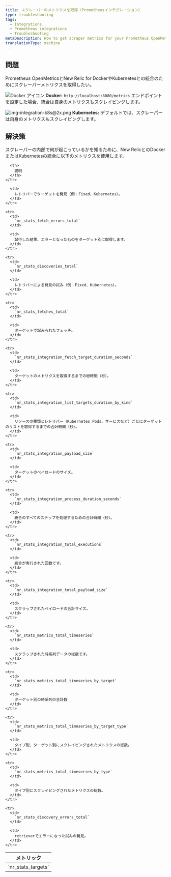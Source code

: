 ```yaml
---
title: スクレーパーのメトリクスを取得（Prometheusインテグレーション）
type: troubleshooting
tags:
  - Integrations
  - Prometheus integrations
  - Troubleshooting
metaDescription: How to get scraper metrics for your Prometheus OpenMetrics integration with New Relic for Docker or Kubernetes.
translationType: machine
---
```




## 問題

Prometheus OpenMetricsとNew Relic for DockerやKubernetesとの統合のためにスクレーパーメトリクスを取得したい。

<img title="Docker アイコン" alt="Docker アイコン" src={dockerLogoCrop}/> **Docker:** `http://localhost:8080/metrics` エンドポイントを設定した場合、統合は自身のメトリクスもスクレイピングします。

<img title="img-integration-k8s@2x.png" alt="img-integration-k8s@2x.png" src={imgIntegrationK8}/> **Kubernetes:** デフォルトでは、スクレーパーは自身のメトリクスもスクレイピングします。

## 解決策

スクレーパーの内部で何が起こっているかを知るために、New RelicとのDockerまたはKubernetesの統合に以下のメトリクスを使用します。

<table>
  <thead>
    <tr>
      <th>
        メトリック
      </th>

      <th>
        説明
      </th>
    </tr>
  </thead>

  <tbody>
    <tr>
      <td>
        `nr_stats_targets`
      </td>

      <td>
        レトリバーでターゲットを発見（例：Fixed、Kubernetes）。
      </td>
    </tr>

    <tr>
      <td>
        `nr_stats_fetch_errors_total`
      </td>

      <td>
        試行した結果、エラーとなったものをターゲット別に取得します。
      </td>
    </tr>

    <tr>
      <td>
        `nr_stats_discoveries_total`
      </td>

      <td>
        レトリバーによる発見の試み（例：Fixed、Kubernetes）。
      </td>
    </tr>

    <tr>
      <td>
        `nr_stats_fetches_total`
      </td>

      <td>
        ターゲットで試みられたフェッチ。
      </td>
    </tr>

    <tr>
      <td>
        `nr_stats_integration_fetch_target_duration_seconds`
      </td>

      <td>
        ターゲットのメトリクスを取得するまでの総時間（秒）。
      </td>
    </tr>

    <tr>
      <td>
        `nr_stats_integration_list_targets_duration_by_kind`
      </td>

      <td>
        リソースの種類とレトリバー（Kubernetes Pods、サービスなど）ごとにターゲットのリストを取得するまでの合計時間（秒）。
      </td>
    </tr>

    <tr>
      <td>
        `nr_stats_integration_payload_size`
      </td>

      <td>
        ターゲットのペイロードのサイズ。
      </td>
    </tr>

    <tr>
      <td>
        `nr_stats_integration_process_duration_seconds`
      </td>

      <td>
        統合のすべてのステップを処理するための合計時間（秒）。
      </td>
    </tr>

    <tr>
      <td>
        `nr_stats_integration_total_executions`
      </td>

      <td>
        統合が実行された回数です。
      </td>
    </tr>

    <tr>
      <td>
        `nr_stats_integration_total_payload_size`
      </td>

      <td>
        スクラップされたペイロードの合計サイズ。
      </td>
    </tr>

    <tr>
      <td>
        `nr_stats_metrics_total_timeseries`
      </td>

      <td>
        スクラップされた時系列データの総数です。
      </td>
    </tr>

    <tr>
      <td>
        `nr_stats_metrics_total_timeseries_by_target`
      </td>

      <td>
        ターゲット別の時系列の合計数
      </td>
    </tr>

    <tr>
      <td>
        `nr_stats_metrics_total_timeseries_by_target_type`
      </td>

      <td>
        タイプ別、ターゲット別にスクレイピングされたメトリクスの総数。
      </td>
    </tr>

    <tr>
      <td>
        `nr_stats_metrics_total_timeseries_by_type`
      </td>

      <td>
        タイプ別にスクレイピングされたメトリクスの総数。
      </td>
    </tr>

    <tr>
      <td>
        `nr_stats_discovery_errors_total`
      </td>

      <td>
        retrieverでエラーになった試みの発見。
      </td>
    </tr>
  </tbody>
</table>

